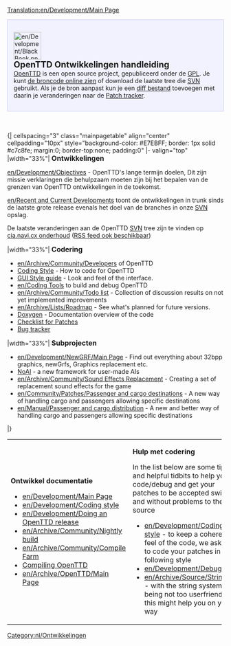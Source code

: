 [[Translation:en/Development/Main Page]]

<div style="background-color: #f1f2fe; border: 1px solid #c7c8fe; margin:0; padding: 1em 1em 1em 1em; text-align:left">
[[File:en/Development/BlackBook.png|64px|left]]
<strong style="font-size:1.4em; display:block">OpenTTD Ontwikkelingen handleiding</strong>
[[nl/Manual/Main Page|OpenTTD]] is een open source project, gepubliceerd onder de [http://www.gnu.org/copyleft/gpl.html GPL]. Je kunt [http://svn.openttd.org/ de broncode online zien] of download de laatste tree die [[en/Development/FAQ development|SVN]] gebruikt. Als je de bron aanpast kun je een [[en/Development/FAQ development#how-do-i-make-a-diff-file-to-share-my-changes-with-other-coders|diff bestand]] toevoegen met daarin je veranderingen naar de [http://bugs.openttd.org Patch tracker].
</div>
<br><br>
{| cellspacing="3" class="mainpagetable" align="center" cellpadding="10px" style="background-color: #E7EBFF; border: 1px solid #c7c8fe; margin:0; border-top:none; padding:0"
|- valign="top" 
|width="33%"|
<font size="3">'''Ontwikkelingen'''</font> <!-----------------------Ontwikkelingen--------->

[[en/Development/Objectives]] - OpenTTD's lange termijn doelen, Dit zijn missie verklaringen die behulpzaam moeten zijn bij het bepalen van de grenzen van OpenTTD ontwikkelingen in de toekomst.

[[en/Recent and Current Developments]] toont de ontwikkelingen in trunk sinds de laatste grote release evenals het doel van de branches in onze [[en/Development/FAQ development|SVN]] opslag.

De laatste veranderingen aan de OpenTTD [[en/Development/FAQ development|SVN]] tree zijn te vinden op [http://cia.navi.cx/stats/project/OpenTTD cia.navi.cx onderhoud] ([http://cia.navi.cx/stats/project/OpenTTD/.rss?ver=2&medium=unquoted&limit=15 RSS feed ook beschikbaar])

|width="33%"|
<font size="3">'''Codering'''</font>  <!-----------------------Codering--------->

*[[en/Archive/Community/Developers]] of OpenTTD
*[[en/Development/Coding style|Coding Style]] - How to code for OpenTTD
*[[en/Development/GUI Style Guide|GUI Style guide]] - Look and feel of the interface.
*[[en/Coding Tools]] to build and debug OpenTTD
*[[en/Archive/Community/Todo list]] - Collection of discussion results on not yet implemented improvements
*[[en/Archive/Lists/Roadmap]] - See what's planned for future versions.
*[http://docs.openttd.org Doxygen] - Documentation overview of the code
*[[en/Archive/Community/Patch Checklist|Checklist for Patches]]
*[http://bugs.openttd.org/ Bug tracker]

|width="33%"|
<font size="3">'''Subprojecten'''</font> <!-----------------------Subprojecten--------->

*[[en/Development/NewGRF/Main Page]] - Find out everything about 32bpp graphics, newGrfs, Graphics replacement etc.
*[[en/Development/Script/Main Page|NoAI]] - a new framework for user-made AIs
*[[en/Archive/Community/Sound Effects Replacement]] - Creating a set of replacement sound effects for the game
*[[en/Community/Patches/Passenger and cargo destinations]] - A new way of handling cargo and passengers allowing specific destinations
*[[en/Manual/Passenger and cargo distribution]] - A new and better way of handling cargo and passengers allowing specific destinations
|}  <!------------- 3th part ------------->
{| cellspacing="3" class="mainpagetable" align="center" cellpadding="10px" style="background-color: #E7EBFF; border: 1px solid #c7c8fe; margin:0; border-top:none; padding:0; margin-bottom:2em"
|- valign="top"
|width="33%"|
<font size="3">'''Ontwikkel documentatie'''</font>  <!---------Ontwikkel documentatie--------->

*[[en/Development/Main Page]]
*[[en/Development/Coding style]]
*[[en/Development/Doing an OpenTTD release]]
*[[en/Archive/Community/Nightly build]]
*[[en/Archive/Community/Compile Farm]]
*[[:Category:en/Development/Compiling OpenTTD|Compiling OpenTTD]]
*[[en/Archive/OpenTTD/Main Page]]

|width="33%"|
<font size="3">'''Hulp met codering'''</font>  <!------------- Hulp met codering ------------->

In the list below are some tips, and helpful tidbits to help you code/debug and get your patches to be accepted swiftly and without problems to the source
*[[en/Development/Coding style]] - to keep a coherent feel of the code, we ask you to code your patches in the following style
*[[en/Development/Debugging]]
*[[en/Archive/Source/Strings]] - with the string system being not too userfriendly, this might help you on your way

|width="33%"|
<font size="3">'''Diversen'''</font>  <!------------- Diversen ------------->

* [http://www.openttd.org OpenTTD website]
* [http://www.tt-forums.net/viewforum.php?f=55 OpenTTD forum]
* [http://cia.vc/stats/project/OpenTTD CIA Stats]
* [[en/Archive/Community/Requested features]]
* [[en/Archive/Community/Rejected features|Rejected features]]
* [[en/Miscellaneous suggestions]]
* [[en/Archive/Community/List of patches]]
|}


[[Category:nl/Ontwikkelingen]]